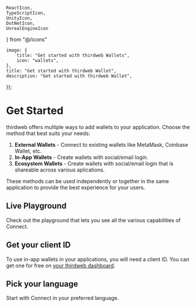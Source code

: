     ReactIcon,
    TypeScriptIcon,
    UnityIcon,
    DotNetIcon,
    UnrealEngineIcon
} from "@/icons"

	image: {
		title: "Get started with thirdweb Wallets",
		icon: "wallets",
	},
	title: "Get started with thirdweb Wallet",
	description: "Get started with thirdweb Wallet",
});

# Get Started

thirdweb offers multiple ways to add wallets to your application. Choose the method that best suits your needs:

1. **External Wallets** - Connect to existing wallets like MetaMask, Coinbase Wallet, etc.
2. **In-App Wallets** - Create wallets with social/email login.
3. **Ecosystem Wallets** - Create wallets with social/email login that is shareable across various aplications.

These methods can be used independently or together in the same application to provide the best experience for your users.

## Live Playground

Check out the playground that lets you see all the various capabilities of Connect.

<ArticleIconCard
    title="Try the demo"
    icon={ExternalLink}
    description="Play around with various wallet connection options"
    href="https://playground.thirdweb.com/connect/sign-in/button"
/>

## Get your client ID

To use in-app wallets in your applications, you will need a client ID. You can get one for free on [your thirdweb dashboard](https://thirdweb.com/create-api-key).

## Pick your language

Start with Connect in your preferred language.

<Grid>
	<SDKCard
		title="TypeScript"
		href="/typescript/v5/getting-started"
		icon={TypeScriptIcon}
	/>
	<SDKCard
		title="React"
		href="/react/v5/getting-started"
		icon={ReactIcon}
	/>
	<SDKCard
		title="React Native"
		href="/react-native/v5/getting-started"
		icon={ReactIcon}
	/>
	<SDKCard
		title="DotNet"
		href="/dotnet/getting-started"
		icon={DotNetIcon}
	/>
	<SDKCard
		title="Unity"
		href="/unity/v5/getting-started"
		icon={UnityIcon}
	/>
	<SDKCard
		title="Unreal Engine"
		href="/unreal-engine/getting-started"
		icon={UnrealEngineIcon}
	/>
</Grid>

